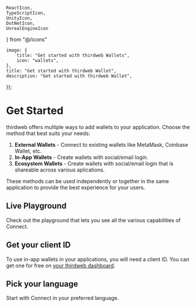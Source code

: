     ReactIcon,
    TypeScriptIcon,
    UnityIcon,
    DotNetIcon,
    UnrealEngineIcon
} from "@/icons"

	image: {
		title: "Get started with thirdweb Wallets",
		icon: "wallets",
	},
	title: "Get started with thirdweb Wallet",
	description: "Get started with thirdweb Wallet",
});

# Get Started

thirdweb offers multiple ways to add wallets to your application. Choose the method that best suits your needs:

1. **External Wallets** - Connect to existing wallets like MetaMask, Coinbase Wallet, etc.
2. **In-App Wallets** - Create wallets with social/email login.
3. **Ecosystem Wallets** - Create wallets with social/email login that is shareable across various aplications.

These methods can be used independently or together in the same application to provide the best experience for your users.

## Live Playground

Check out the playground that lets you see all the various capabilities of Connect.

<ArticleIconCard
    title="Try the demo"
    icon={ExternalLink}
    description="Play around with various wallet connection options"
    href="https://playground.thirdweb.com/connect/sign-in/button"
/>

## Get your client ID

To use in-app wallets in your applications, you will need a client ID. You can get one for free on [your thirdweb dashboard](https://thirdweb.com/create-api-key).

## Pick your language

Start with Connect in your preferred language.

<Grid>
	<SDKCard
		title="TypeScript"
		href="/typescript/v5/getting-started"
		icon={TypeScriptIcon}
	/>
	<SDKCard
		title="React"
		href="/react/v5/getting-started"
		icon={ReactIcon}
	/>
	<SDKCard
		title="React Native"
		href="/react-native/v5/getting-started"
		icon={ReactIcon}
	/>
	<SDKCard
		title="DotNet"
		href="/dotnet/getting-started"
		icon={DotNetIcon}
	/>
	<SDKCard
		title="Unity"
		href="/unity/v5/getting-started"
		icon={UnityIcon}
	/>
	<SDKCard
		title="Unreal Engine"
		href="/unreal-engine/getting-started"
		icon={UnrealEngineIcon}
	/>
</Grid>

